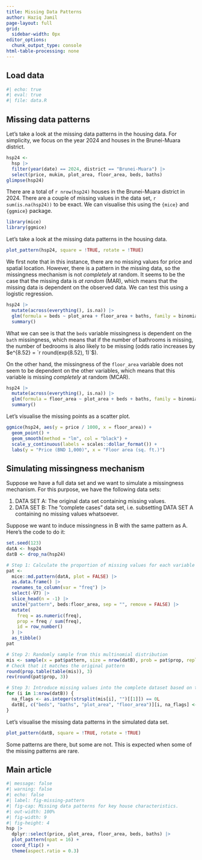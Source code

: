 ```yaml
---
title: Missing Data Patterns
author: Haziq Jamil
page-layout: full
grid:
  sidebar-width: 0px
editor_options: 
  chunk_output_type: console
html-table-processing: none
---
```


## Load data 

```r
#| echo: true
#| eval: true 
#| file: data.R
```

## Missing data patterns

Let's take a look at the missing data patterns in the housing data.
For simplicity, we focus on the year 2024 and houses in the Brunei-Muara district.

```r
hsp24 <- 
  hsp |>
  filter(year(date) == 2024, district == "Brunei-Muara") |>
  select(price, mukim, plot_area, floor_area, beds, baths)
glimpse(hsp24)
```

There are a total of `r nrow(hsp24)` houses in the Brunei-Muara district in 2024.
There are a couple of missing values in the data set, `r sum(is.na(hsp24))` to be exact.
We can visualise this using the `{mice}` and `{ggmice}` package.

```r
library(mice)
library(ggmice)
```

Let's take a look at the missing data patterns in the housing data.

```r
plot_pattern(hsp24, square = !TRUE, rotate = !TRUE) 
```

We first note that in this instance, there are no missing values for price and spatial location.
However, there is a pattern in the missing data, so the missingness mechanism is not *completely* at random. 
It seems to be the case that the missing data is *at random* (MAR), which means that the missing data is dependent on the observed data.
We can test this using a logistic regression.

```r
hsp24 |>
  mutate(across(everything(), is.na)) |>
  glm(formula = beds ~ plot_area + floor_area + baths, family = binomial) |>
  summary()
```

What we can see is that the `beds` variable missingness is dependent on the `bath` missingness, which means that if the number of bathrooms is missing, the number of bedrooms is also likely to be missing (odds ratio increases by $e^{8.52} = `r round(exp(8.52), 1)`$).

On the other hand, the missingness of the `floor_area` variable does not seem to be dependent on the other variables, which means that this variable is missing *completely* at random (MCAR).

```r
hsp24 |>
  mutate(across(everything(), is.na)) |>
  glm(formula = floor_area ~ plot_area + beds + baths, family = binomial) |>
  summary()
```

Let's visualise the missing points as a scatter plot.

```r
ggmice(hsp24, aes(y = price / 1000, x = floor_area)) +
  geom_point() +
  geom_smooth(method = "lm", col = "black") +
  scale_y_continuous(labels = scales::dollar_format()) +
  labs(y = "Price (BND 1,000)", x = "Floor area (sq. ft.)")
```


## Simulating missingness mechanism

Suppose we have a full data set and we want to simulate a missingness mechanism.
For this purpose, we have the following data sets:

1. DATA SET A: The original data set containing missing values.
2. DATA SET B: The "complete cases" data set, i.e. subsetting DATA SET A containing no missing values whatsoever.

Suppose we want to induce missingness in B with the same pattern as A.
Here's the code to do it:

```r
set.seed(123)
datA <- hsp24
datB <- drop_na(hsp24)

# Step 1: Calculate the proportion of missing values for each variable in the original data
pat <-
  mice::md.pattern(datA, plot = FALSE) |>
  as.data.frame() |>
  rownames_to_column(var = "freq") |>
  select(-V7) |>
  slice_head(n = -1) |>
  unite("pattern", beds:floor_area, sep = "", remove = FALSE) |>
  mutate(
    freq = as.numeric(freq),
    prop = freq / sum(freq),
    id = row_number()
  ) |> 
  as_tibble()
pat

# Step 2: Randomly sample from this multinomial distribution
mis <- sample(x = pat$pattern, size = nrow(datB), prob = pat$prop, replace = TRUE)
# Check that it matches the original pattern
round(prop.table(table(mis)), 3)
rev(round(pat$prop, 3))

# Step 3: Introduce missing values into the complete dataset based on these proportions
for (i in 1:nrow(datB)) {
  na_flags <- as.integer(strsplit(mis[i], "")[[1]]) == 0L
  datB[, c("beds", "baths", "plot_area", "floor_area")][i, na_flags] <- NA
}
```

Let's visualise the missing data patterns in the simulated data set.

```r
plot_pattern(datB, square = !TRUE, rotate = !TRUE) 
```

Some patterns are there, but some are not. This is expected when some of the missing patterns are rare.

## Main article

```r
#| message: false
#| warning: false
#| echo: false
#| label: fig-missing-pattern
#| fig-cap: Missing data patterns for key house characteristics.
#| out-width: 100%
#| fig-width: 9
#| fig-height: 4
hsp |>
  dplyr::select(price, plot_area, floor_area, beds, baths) |>
  plot_pattern(npat = 16) +
  coord_flip() +
  theme(aspect.ratio = 0.3)
```
